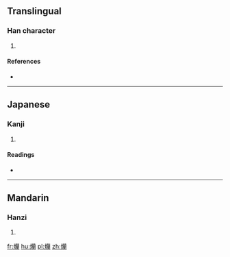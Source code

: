 ==Translingual==

===Han character===
{{Han char|rn=86|rad=火|as=21|sn=25|four=|canj=火廿日田 (FTAW)}}

# {{defn|Han|sort=火21}}

====References====
* {{Han ref|kx=0688.120|dkj=19633|dj=1099.280|hdz=32250.150|uh=7224|ud=29220}}

----

==Japanese==

===Kanji===
{{ja-kanji|grade=|rs=火21}}

# {{defn|lang=ja|sort=火21}}

====Readings====
* {{ja-readings|on=[[らん]] (ran)|kun=[[ただれる]] (tadareru)}}

----

==Mandarin==

===Hanzi===
{{cmn-hanzi|pin=[[làn]] ([[lan4]])|wg=lan<sup>4</sup>}}

# {{defn|lang=cmn|sort=火21}}

[[fr:爤]]
[[hu:爤]]
[[pl:爤]]
[[zh:爤]]